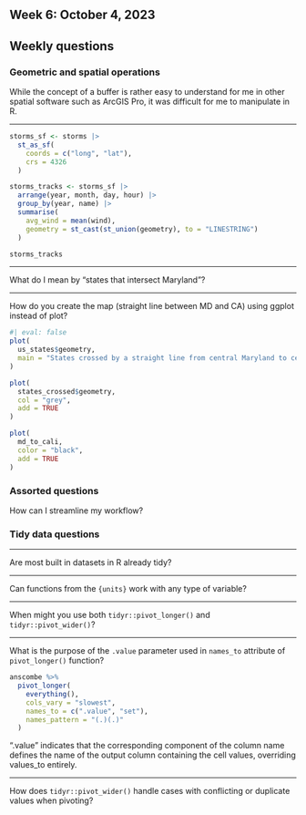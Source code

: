 ## Week 6: October 4, 2023

## Weekly questions

### Geometric and spatial operations

While the concept of a buffer is rather easy to understand for me in other spatial software such as ArcGIS Pro, it was difficult for me to manipulate in R.

----

```r
storms_sf <- storms |>
  st_as_sf(
    coords = c("long", "lat"),
    crs = 4326
  )

storms_tracks <- storms_sf |>
  arrange(year, month, day, hour) |>
  group_by(year, name) |>
  summarise(
    avg_wind = mean(wind),
    geometry = st_cast(st_union(geometry), to = "LINESTRING")
  )

storms_tracks
```


----

What do I mean by "states that intersect Maryland"?

----

How do you create the map (straight line between MD and CA) using ggplot instead of plot?

```r
#| eval: false
plot(
  us_states$geometry,
  main = "States crossed by a straight line from central Maryland to central California"
)

plot(
  states_crossed$geometry,
  col = "grey",
  add = TRUE
)

plot(
  md_to_cali,
  color = "black",
  add = TRUE
)
```

### Assorted questions

How can I streamline my workflow?

### Tidy data questions

----

Are most built in datasets in R already tidy?

----

Can functions from the `{units}` work with any type of variable?

----

When might you use both `tidyr::pivot_longer()` and `tidyr::pivot_wider()`? 

----

What is the purpose of the `.value` parameter used in `names_to` attribute of `pivot_longer()` function?

```r
anscombe %>%
  pivot_longer(
    everything(),
    cols_vary = "slowest",
    names_to = c(".value", "set"),
    names_pattern = "(.)(.)"
  )
```


::: notes
".value" indicates that the corresponding component of the column name defines the name of the output column containing the cell values, overriding values_to entirely.
:::

----

How does `tidyr::pivot_wider()` handle cases with conflicting or duplicate values when pivoting?

